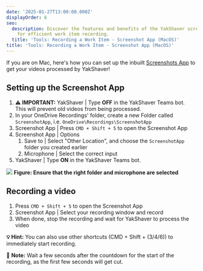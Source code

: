 ```yaml
---
date: '2025-01-27T13:00:00.000Z'
displayOrder: 6
seo:
  description: Discover the features and benefits of the YakShaver screenshot app
    for efficient work item recording.
  title: 'Tools: Recording a Work Item - Screenshot App (MacOS)'
title: 'Tools: Recording a Work Item - Screenshot App (MacOS)'
---
```

If you are on Mac, here's how you can set up the inbuilt [Screenshots App](https://support.apple.com/en-au/guide/mac-help/mh26782/mac) to get your videos processed by YakShaver!

## Setting up the Screenshot App

1. **⚠️ IMPORTANT:** YakShaver | Type **OFF** in the YakShaver Teams bot. This will prevent old videos from being processed.
2. In your OneDrive Recordings' folder, create a new Folder called `ScreenshotApp`, i.e. `OneDrive\Recordings\ScreenshotApp`
3. Screenshot App | Press `CMD + Shift + 5` to open the Screenshot App
4. Screenshot App | Options
   1. Save to | Select "Other Location", and choose the `ScreenshotApp` folder you created earlier
   2. Microphone | Select the correct input
5. YakShaver | Type **ON** in the YakShaver Teams bot.

![](/YakShaver/Docs/Screenshot-App-Settings.png)
**Figure: Ensure that the right folder and microphone are selected**

## Recording a video

1. Press `CMD + Shift + 5` to open the Screenshot App
2. Screenshot App | Select your recording window and record
3. When done, stop the recording and wait for YakShaver to process the video

**💡 Hint:** You can also use other shortcuts (CMD + Shift + (3/4/6)) to immediately start recording.

📄 **Note:** Wait a few seconds after the countdown for the start of the recording, as the first few seconds will get cut.